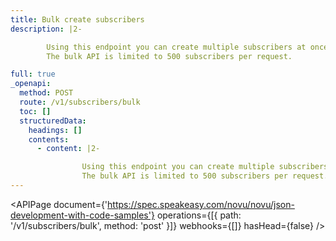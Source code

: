 ```yaml
---
title: Bulk create subscribers
description: |2-

        Using this endpoint you can create multiple subscribers at once, to avoid multiple calls to the API.
        The bulk API is limited to 500 subscribers per request.

full: true
_openapi:
  method: POST
  route: /v1/subscribers/bulk
  toc: []
  structuredData:
    headings: []
    contents:
      - content: |2-

                Using this endpoint you can create multiple subscribers at once, to avoid multiple calls to the API.
                The bulk API is limited to 500 subscribers per request.
---
```


<APIPage
  document={'https://spec.speakeasy.com/novu/novu/json-development-with-code-samples'}
  operations={[{ path: '/v1/subscribers/bulk', method: 'post' }]}
  webhooks={[]}
  hasHead={false}
/>
